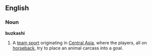 ==English==

===Noun===
'''buzkashi'''

# A [[team sport]] originating in [[Central Asia]], where the players, all on [[horseback]], try to place an animal carcass into a goal.